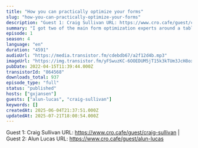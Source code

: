 ```yaml
---
title: "How you can practically optimize your forms"
slug: "how-you-can-practically-optimize-your-forms"
description: "Guest 1: Craig Sullivan URL: https://www.cro.cafe/guest/craig-sullivan | Guest 2: Alun Lucas URL: https://www.cro.cafe/guest/alun-lucas"
summary: "I got two of the main form optimization experts around a table and asked them everything you need in order to improve your on-site forms."
episode: 1
season: 4
language: "en"
duration: "4591"
audioUrl: "https://media.transistor.fm/cdebdb67/a2f12d4b.mp3"
imageUrl: "https://img.transistor.fm/yFSwuzKC-6OOEDUM5jT15k3kTUm3JcH8oxe2GcTSYow/rs:fill:3000:3000:1/q:60/aHR0cHM6Ly9pbWct/dXBsb2FkLXByb2R1/Y3Rpb24udHJhbnNp/c3Rvci5mbS8zZDE3/MjM0YWY5ZDgxMjE4/NGFkZDlkODE2Yzkz/MzI3OS5wbmc.webp"
pubDate: 2022-04-15T11:39:44.000Z
transistorId: "864568"
downloads_total: 937
episode_type: "full"
status: "published"
hosts: ["gxjansen"]
guests: ["alun-lucas", "craig-sullivan"]
keywords: []
createdAt: 2025-06-04T21:37:51.000Z
updatedAt: 2025-07-21T18:00:54.000Z
---
```


Guest 1: Craig Sullivan URL: https://www.cro.cafe/guest/craig-sullivan | Guest 2: Alun Lucas URL: https://www.cro.cafe/guest/alun-lucas
